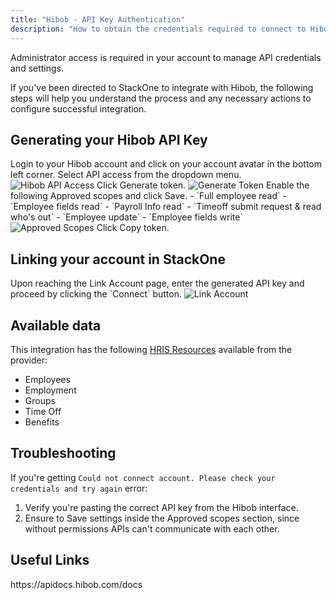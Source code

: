 ```yaml
---
title: "Hibob - API Key Authentication"
description: "How to obtain the credentials required to connect to Hibob."
---
```



<Note>
  Administrator access is required in your account to manage API credentials and settings.
</Note>

If you've been directed to StackOne to integrate with Hibob, the following steps will help you understand the process and any necessary actions to configure successful integration.

## Generating your Hibob API Key

<Steps>
  <Step title="Login to Hibob">
    Login to your Hibob account and click on your account avatar in the bottom left corner. Select API access from the dropdown menu.
    <Frame>
      <img className='rounded-md' style={{ margin: '0 auto', border: '1px solid #efefef' }} alt="Hibob API Access" src="/images/hibob/image1.png" />
    </Frame>
  </Step>

  <Step title="Generate token">
    Click Generate token.
    <Frame>
      <img className='rounded-md' style={{ margin: '0 auto', border: '1px solid #efefef' }} alt="Generate Token" src="/images/hibob/image2.png" />
    </Frame>
  </Step>

  <Step title="Enable Approved Scopes">
    Enable the following Approved scopes and click Save.
    - `Full employee read`
    - `Employee fields read`
    - `Payroll Info read`
    - `Timeoff submit request & read who's out`
    - `Employee update`
    - `Employee fields write`
    <Frame>
      <img className='rounded-md' style={{ margin: '0 auto', border: '1px solid #efefef' }} alt="Approved Scopes" src="/images/hibob/image3.png" />
    </Frame>
  </Step>

  <Step title="Copy token">
    Click Copy token.
  </Step>
</Steps>

## Linking your account in StackOne

<Steps>
  <Step title="Enter API Key">
    Upon reaching the Link Account page, enter the generated API key and proceed by clicking the `Connect` button.
    <Frame>
      <img className='rounded-md' style={{ margin: '0 auto', border: '1px solid #efefef' }} alt="Link Account" src="/images/hibob/image4.png" />
    </Frame>
  </Step>
</Steps>

<IntegrationFooter />

## Available data

This integration has the following [HRIS Resources](https://docs.stackone.com/reference/getting-started-with-your-api) available from the provider:
- Employees
- Employment
- Groups
- Time Off
- Benefits

## Troubleshooting

If you're getting `Could not connect account. Please check your credentials and try again` error:

1. Verify you're pasting the correct API key from the Hibob interface.
2. Ensure to Save settings inside the Approved scopes section, since without permissions APIs can't communicate with each other.

## Useful Links
<Card title="API Reference" icon="link" href="https://apidocs.hibob.com/docs">
    https://apidocs.hibob.com/docs
</Card>

